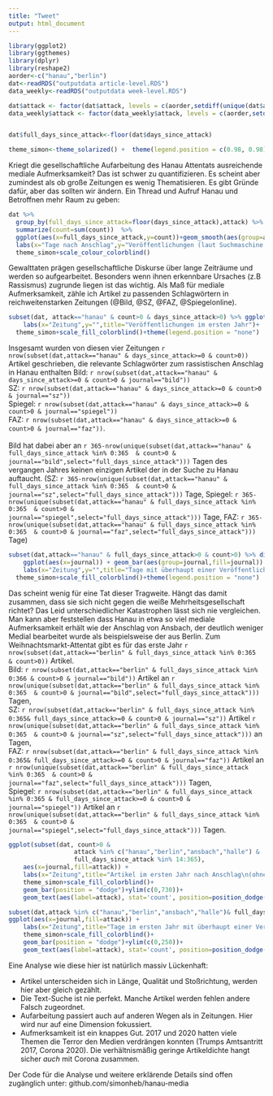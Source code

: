 ```yaml
---
title: "Tweet"
output: html_document
---
```


```r
library(ggplot2)
library(ggthemes)
library(dplyr)
library(reshape2)
aorder<-c("hanau","berlin")
dat<-readRDS("outputdata article-level.RDS")
data_weekly<-readRDS("outputdata week-level.RDS")

dat$attack <- factor(dat$attack, levels = c(aorder,setdiff(unique(dat$attack),aorder)))
data_weekly$attack <- factor(data_weekly$attack, levels = c(aorder,setdiff(unique(data_weekly$attack),aorder)))


dat$full_days_since_attack<-floor(dat$days_since_attack)

theme_simon<-theme_solarized() +  theme(legend.position = c(0.98, 0.98),legend.justification = c(1, 1))

```

Kriegt die gesellschaftliche Aufarbeitung des Hanau Attentats ausreichende mediale Aufmerksamkeit? Das ist schwer zu quantifizieren. Es scheint aber zumindest als ob große Zeitungen es wenig Thematisieren. Es gibt Gründe dafür, aber das sollten wir ändern. Ein Thread und Aufruf Hanau und Betroffnen mehr Raum zu geben:

```r
dat %>%
  group_by(full_days_since_attack=floor(days_since_attack),attack) %>%
  summarize(count=sum(count))  %>% 
  ggplot(aes(x=full_days_since_attack,y=count))+geom_smooth(aes(group=attack,color=attack),method="loess",method.args = list(degree=0),span=14/365,n=10000,se=F)+xlim(c(-14,366))+
  labs(x="Tage nach Anschlag",y="Veröffentlichungen (laut Suchmaschine der jew. Zeitung)",title="Veröffentlichungen pro Tag (Gleitender 14-Tage Durchschnitt)")+guides(color=guide_legend(title="Anschlag"))+
  theme_simon+scale_colour_colorblind()

```

Gewalttaten prägen gesellschaftliche Diskurse über lange Zeiträume und werden so aufgearbeitet. Besonders wenn ihnen erkennbare Ursaches (z.B Rassismus) zugrunde liegen ist das wichtig. Als Maß für mediale Aufmerksamkeit, zähle ich Artikel zu passenden Schlagwörtern in reichweitenstarken Zeitungen (@Bild, @SZ, @FAZ, @Spiegelonline).
```r
subset(dat, attack=="hanau" & count>0 & days_since_attack>0) %>% ggplot(aes(x=journal)) + geom_bar(aes(fill=journal)) +
    labs(x="Zeitung",y="",title="Veröffentlichungen im ersten Jahr")+
  theme_simon+scale_fill_colorblind()+theme(legend.position = "none")
```

Insgesamt wurden von diesen vier Zeitungen `r nrow(subset(dat,attack=="hanau" & days_since_attack>=0 & count>0))` Artikel geschrieben, die relevante Schlagwörter zum rassistischen Anschlag in Hanau enthalten
Bild: `r nrow(subset(dat,attack=="hanau" & days_since_attack>=0 & count>0 & journal=="bild"))`<br />
SZ: `r nrow(subset(dat,attack=="hanau" & days_since_attack>=0 & count>0 & journal=="sz"))`<br />
Spiegel: `r nrow(subset(dat,attack=="hanau" & days_since_attack>=0 & count>0 & journal=="spiegel"))`<br />
FAZ: `r nrow(subset(dat,attack=="hanau" & days_since_attack>=0 & count>0 & journal=="faz"))`.<br /><br />
Bild hat dabei aber an `r 365-nrow(unique(subset(dat,attack=="hanau" & full_days_since_attack %in% 0:365  & count>0 & journal=="bild",select="full_days_since_attack")))` Tagen des vergangen Jahres keinen einzigen Artikel der in der Suche zu Hanau auftaucht. 
(SZ: `r 365-nrow(unique(subset(dat,attack=="hanau" & full_days_since_attack %in% 0:365  & count>0 & journal=="sz",select="full_days_since_attack")))` Tage,
Spiegel:  `r 365-nrow(unique(subset(dat,attack=="hanau" & full_days_since_attack %in% 0:365  & count>0 & journal=="spiegel",select="full_days_since_attack")))` Tage,
FAZ:  `r 365-nrow(unique(subset(dat,attack=="hanau" & full_days_since_attack %in% 0:365  & count>0 & journal=="faz",select="full_days_since_attack")))` Tage)

```r
subset(dat,attack=="hanau" & full_days_since_attack>0 & count>0) %>% distinct(journal,full_days_since_attack,journal) %>% 
    ggplot(aes(x=journal)) + geom_bar(aes(group=journal,fill=journal)) +
    labs(x="Zeitung",y="",title="Tage mit überhaupt einer Veröffentlichung zu Hanau")+
  theme_simon+scale_fill_colorblind()+theme(legend.position = "none")
```

Das scheint wenig für eine Tat dieser Tragweite. Hängt das damit zusammen, dass sie sich nicht gegen die weiße Mehrheitsgesellschaft richtet?
Das Leid unterschiedlicher Katastrophen lässt sich nie vergleichen.
Man kann aber feststellen dass Hanau in etwa so viel mediale Aufmerksamkeit erhält wie der Anschlag von Ansbach, der deutlich weniger Medial bearbeitet wurde als beispielsweise der aus Berlin. Zum Weihnachtsmarkt-Attentat gibt es für das erste Jahr `r nrow(subset(dat,attack=="berlin" & full_days_since_attack %in% 0:365  & count>0))` Artikel.<br/>
Bild: `r nrow(subset(dat,attack=="berlin" & full_days_since_attack %in% 0:366 & count>0 & journal=="bild"))` Artikel an `r nrow(unique(subset(dat,attack=="berlin" & full_days_since_attack %in% 0:365  & count>0 & journal=="bild",select="full_days_since_attack")))` Tagen,<br/>
SZ: `r nrow(subset(dat,attack=="berlin" & full_days_since_attack %in% 0:365& full_days_since_attack>=0 & count>0 & journal=="sz"))` Artikel `r nrow(unique(subset(dat,attack=="berlin" & full_days_since_attack %in% 0:365  & count>0 & journal=="sz",select="full_days_since_attack")))` an Tagen,<br/>
FAZ: `r nrow(subset(dat,attack=="berlin" & full_days_since_attack %in% 0:365& full_days_since_attack>=0 & count>0 & journal=="faz"))` Artikel an `r nrow(unique(subset(dat,attack=="berlin" & full_days_since_attack %in% 0:365  & count>0 & journal=="faz",select="full_days_since_attack")))` Tagen,<br/>
Spiegel: `r nrow(subset(dat,attack=="berlin" & full_days_since_attack %in% 0:365 & full_days_since_attack>=0 & count>0 & journal=="spiegel"))` Artikel an `r nrow(unique(subset(dat,attack=="berlin" & full_days_since_attack %in% 0:365  & count>0 & journal=="spiegel",select="full_days_since_attack")))` Tagen.

```r
ggplot(subset(dat, count>0 &
                  attack %in% c("hanau","berlin","ansbach","halle") & 
                  full_days_since_attack %in% 14:365),
    aes(x=journal,fill=attack)) +
    labs(x="Zeitung",title="Artikel im ersten Jahr nach Anschlag\n(ohne die ersten 2 Wochen)",y="")+
    theme_simon+scale_fill_colorblind()+
    geom_bar(position = "dodge")+ylim(c(0,730))+
    geom_text(aes(label=attack), stat='count', position=position_dodge(width=0.9), vjust=0,angle=80,hjust=0)+theme(legend.position = "none")

```
```r
subset(dat,attack %in% c("hanau","berlin","ansbach","halle")& full_days_since_attack %in% 14:365 & count>0) %>% distinct(journal,full_days_since_attack,attack) %>% 
ggplot(aes(x=journal,fill=attack)) +
    labs(x="Zeitung",title="Tage im ersten Jahr mit überhaupt einer Veröffentlichung zum Thema\n(ohne die ersten 2 Wochen)",y="")+
    theme_simon+scale_fill_colorblind()+
    geom_bar(position = "dodge")+ylim(c(0,250))+
    geom_text(aes(label=attack), stat='count', position=position_dodge(width=0.9), vjust=0,angle=80,hjust=0)+theme(legend.position = "none")

```






Eine Analyse wie diese hier ist natürlich massiv Lückenhaft:
<ul>
<li> Artikel unterscheiden sich in Länge, Qualität und Stoßrichtung, werden hier aber gleich gezählt.</li>
<li> Die Text-Suche ist nie perfekt. Manche Artikel werden fehlen andere Falsch zugeordnet.</li>
<li> Aufarbeitung passiert auch auf anderen Wegen als in Zeitungen. Hier wird nur auf eine Dimension fokussiert.</li>
<li> Aufmerksamkeit ist ein knappes Gut. 2017 und 2020 hatten viele Themen die Terror den Medien verdrängen konnten (Trumps Amtsantritt 2017, Corona 2020). Die verhältnismäßig geringe Artikeldichte hangt sicher *auch* mit Corona zusammen.</li>
</ul>
Der Code für die Analyse und weitere erklärende Details sind offen zugänglich unter: github.com/simonheb/hanau-media
